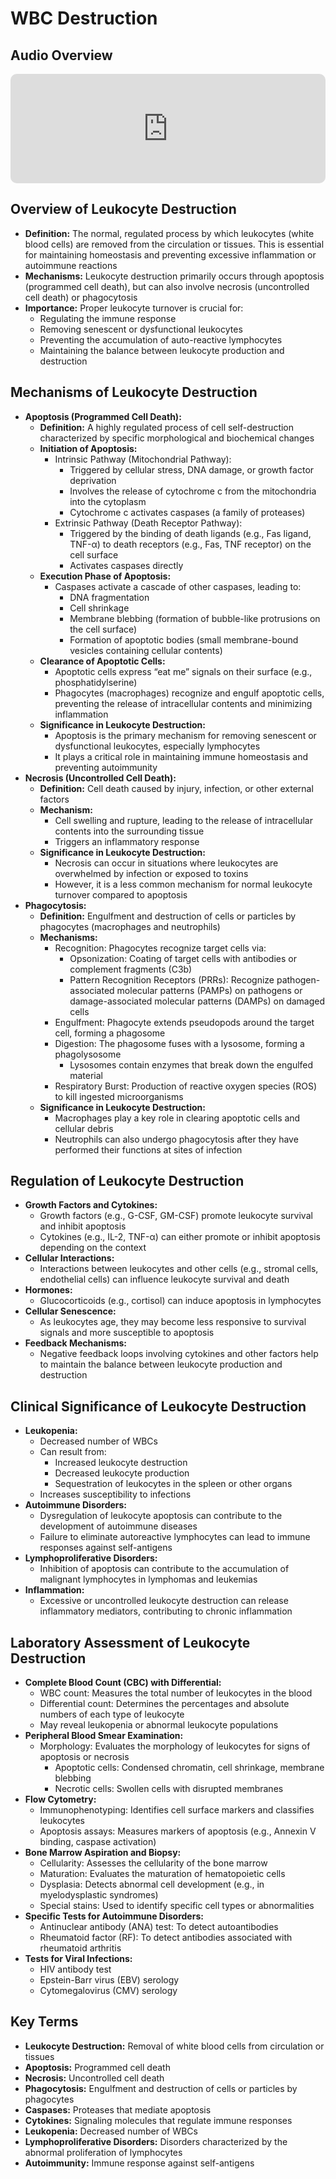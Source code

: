 # WBC Destruction {-}

<div class="section level2 unnumbered">
  <h2 class="no-stick"><strong>Audio Overview</strong></h2>
  <center>
    <iframe allow="autoplay *; encrypted-media *; fullscreen *; clipboard-write" frameborder="0" height="175" style="width:100%;max-width:660px;overflow:hidden;border-radius:10px;" sandbox="allow-forms allow-popups allow-same-origin allow-scripts allow-storage-access-by-user-activation allow-top-navigation-by-user-activation" src="https://embed.podcasts.apple.com/us/podcast/erythrocytes/id1780125002?i=1000701251904"></iframe>
  </center>
</div>

## **Overview of Leukocyte Destruction** {-}

*   **Definition:** The normal, regulated process by which leukocytes (white blood cells) are removed from the circulation or tissues. This is essential for maintaining homeostasis and preventing excessive inflammation or autoimmune reactions
*   **Mechanisms:** Leukocyte destruction primarily occurs through apoptosis (programmed cell death), but can also involve necrosis (uncontrolled cell death) or phagocytosis
*   **Importance:** Proper leukocyte turnover is crucial for:
    *   Regulating the immune response
    *   Removing senescent or dysfunctional leukocytes
    *   Preventing the accumulation of auto-reactive lymphocytes
    *   Maintaining the balance between leukocyte production and destruction

## **Mechanisms of Leukocyte Destruction** {-}

*   **Apoptosis (Programmed Cell Death):**
    *   **Definition:** A highly regulated process of cell self-destruction characterized by specific morphological and biochemical changes
    *   **Initiation of Apoptosis:**
        *   Intrinsic Pathway (Mitochondrial Pathway):
            *   Triggered by cellular stress, DNA damage, or growth factor deprivation
            *   Involves the release of cytochrome c from the mitochondria into the cytoplasm
            *   Cytochrome c activates caspases (a family of proteases)
        *   Extrinsic Pathway (Death Receptor Pathway):
            *   Triggered by the binding of death ligands (e.g., Fas ligand, TNF-α) to death receptors (e.g., Fas, TNF receptor) on the cell surface
            *   Activates caspases directly
    *   **Execution Phase of Apoptosis:**
        *   Caspases activate a cascade of other caspases, leading to:
            *   DNA fragmentation
            *   Cell shrinkage
            *   Membrane blebbing (formation of bubble-like protrusions on the cell surface)
            *   Formation of apoptotic bodies (small membrane-bound vesicles containing cellular contents)
    *   **Clearance of Apoptotic Cells:**
        *   Apoptotic cells express "eat me" signals on their surface (e.g., phosphatidylserine)
        *   Phagocytes (macrophages) recognize and engulf apoptotic cells, preventing the release of intracellular contents and minimizing inflammation
    *   **Significance in Leukocyte Destruction:**
        *   Apoptosis is the primary mechanism for removing senescent or dysfunctional leukocytes, especially lymphocytes
        *   It plays a critical role in maintaining immune homeostasis and preventing autoimmunity

*   **Necrosis (Uncontrolled Cell Death):**
    *   **Definition:** Cell death caused by injury, infection, or other external factors
    *   **Mechanism:**
        *   Cell swelling and rupture, leading to the release of intracellular contents into the surrounding tissue
        *   Triggers an inflammatory response
    *   **Significance in Leukocyte Destruction:**
        *   Necrosis can occur in situations where leukocytes are overwhelmed by infection or exposed to toxins
        *   However, it is a less common mechanism for normal leukocyte turnover compared to apoptosis

*   **Phagocytosis:**
    *   **Definition:** Engulfment and destruction of cells or particles by phagocytes (macrophages and neutrophils)
    *   **Mechanisms:**
        *   Recognition: Phagocytes recognize target cells via:
            *   Opsonization: Coating of target cells with antibodies or complement fragments (C3b)
            *   Pattern Recognition Receptors (PRRs): Recognize pathogen-associated molecular patterns (PAMPs) on pathogens or damage-associated molecular patterns (DAMPs) on damaged cells
        *   Engulfment: Phagocyte extends pseudopods around the target cell, forming a phagosome
        *   Digestion: The phagosome fuses with a lysosome, forming a phagolysosome
            *   Lysosomes contain enzymes that break down the engulfed material
        *   Respiratory Burst: Production of reactive oxygen species (ROS) to kill ingested microorganisms
    *   **Significance in Leukocyte Destruction:**
        *   Macrophages play a key role in clearing apoptotic cells and cellular debris
        *   Neutrophils can also undergo phagocytosis after they have performed their functions at sites of infection

## **Regulation of Leukocyte Destruction** {-}

*   **Growth Factors and Cytokines:**
    *   Growth factors (e.g., G-CSF, GM-CSF) promote leukocyte survival and inhibit apoptosis
    *   Cytokines (e.g., IL-2, TNF-α) can either promote or inhibit apoptosis depending on the context
*   **Cellular Interactions:**
    *   Interactions between leukocytes and other cells (e.g., stromal cells, endothelial cells) can influence leukocyte survival and death
*   **Hormones:**
    *   Glucocorticoids (e.g., cortisol) can induce apoptosis in lymphocytes
*   **Cellular Senescence:**
    *   As leukocytes age, they may become less responsive to survival signals and more susceptible to apoptosis
*   **Feedback Mechanisms:**
    *   Negative feedback loops involving cytokines and other factors help to maintain the balance between leukocyte production and destruction

## **Clinical Significance of Leukocyte Destruction** {-}

*   **Leukopenia:**
    *   Decreased number of WBCs
    *   Can result from:
        *   Increased leukocyte destruction
        *   Decreased leukocyte production
        *   Sequestration of leukocytes in the spleen or other organs
    *   Increases susceptibility to infections
*   **Autoimmune Disorders:**
    *   Dysregulation of leukocyte apoptosis can contribute to the development of autoimmune diseases
    *   Failure to eliminate autoreactive lymphocytes can lead to immune responses against self-antigens
*   **Lymphoproliferative Disorders:**
    *   Inhibition of apoptosis can contribute to the accumulation of malignant lymphocytes in lymphomas and leukemias
*   **Inflammation:**
    *   Excessive or uncontrolled leukocyte destruction can release inflammatory mediators, contributing to chronic inflammation

## **Laboratory Assessment of Leukocyte Destruction** {-}

*   **Complete Blood Count (CBC) with Differential:**
    *   WBC count: Measures the total number of leukocytes in the blood
    *   Differential count: Determines the percentages and absolute numbers of each type of leukocyte
    *   May reveal leukopenia or abnormal leukocyte populations
*   **Peripheral Blood Smear Examination:**
    *   Morphology: Evaluates the morphology of leukocytes for signs of apoptosis or necrosis
        *   Apoptotic cells: Condensed chromatin, cell shrinkage, membrane blebbing
        *   Necrotic cells: Swollen cells with disrupted membranes
*   **Flow Cytometry:**
    *   Immunophenotyping: Identifies cell surface markers and classifies leukocytes
    *   Apoptosis assays: Measures markers of apoptosis (e.g., Annexin V binding, caspase activation)
*   **Bone Marrow Aspiration and Biopsy:**
    *   Cellularity: Assesses the cellularity of the bone marrow
    *   Maturation: Evaluates the maturation of hematopoietic cells
    *   Dysplasia: Detects abnormal cell development (e.g., in myelodysplastic syndromes)
    *   Special stains: Used to identify specific cell types or abnormalities
*   **Specific Tests for Autoimmune Disorders:**
    *   Antinuclear antibody (ANA) test: To detect autoantibodies
    *   Rheumatoid factor (RF): To detect antibodies associated with rheumatoid arthritis
*   **Tests for Viral Infections:**
    *   HIV antibody test
    *   Epstein-Barr virus (EBV) serology
    *   Cytomegalovirus (CMV) serology

## **Key Terms** {-}

*   **Leukocyte Destruction:** Removal of white blood cells from circulation or tissues
*   **Apoptosis:** Programmed cell death
*   **Necrosis:** Uncontrolled cell death
*   **Phagocytosis:** Engulfment and destruction of cells or particles by phagocytes
*   **Caspases:** Proteases that mediate apoptosis
*   **Cytokines:** Signaling molecules that regulate immune responses
*   **Leukopenia:** Decreased number of WBCs
*   **Lymphoproliferative Disorders:** Disorders characterized by the abnormal proliferation of lymphocytes
*   **Autoimmunity:** Immune response against self-antigens

